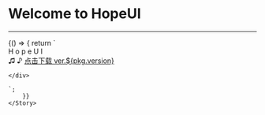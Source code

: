 
# Welcome to HopeUI

---

<Meta title="概览/Welcome to HopeUI" />

<Canvas>
    <Story name="Welcome to HopeUI" height="700px">
        {() => {
            return `
    <div class="main-box">
      <div class="wrapper">
        <div class="border-circle" id="one"></div>
        <div class="border-circle" id="two"></div>
        <div class="background-circle">
          <div class="triangle-light"></div>
          <div class="body"></div>
          <span class="shirt-text">H</span>
          <span class="shirt-text">o</span>
          <span class="shirt-text">p</span>
          <span class="shirt-text">e</span>
           <span class="shirt-text">U</span>
            <span class="shirt-text">I</span>
          <div class="triangle-dark"></div>
        </div>
        <div class="head">
          <div class="ear" id="left"></div>
          <div class="ear" id="right"></div>
          <div class="hair-main">
            <div class="sideburn" id="left"></div>
            <div class="sideburn" id="right"></div>
            <div class="hair-top"></div>
          </div>
          <div class="face">
            <div class="nose"></div>
            <div class="eye-shadow" id="left">
              <div class="eyebrow"></div>
              <div class="eye"></div>
            </div>
            <div class="eye-shadow" id="right">
              <div class="eyebrow"></div>
              <div class="eye"></div>
            </div>
            <div class="glasses">
              <div class="left"></div>
              <div class="middle"></div>
              <div class="right"></div>
            </div>
            <div class="mouth"></div>
            <div class="shadow-wrapper">
              <div class="shadow"></div>
            </div>
          </div>
        </div>
        <span class="music-note" id="one">&#9835;</span>
        <span class="music-note" id="two">&#9834;</span>
          <a href="https://gitee.com/seazeg/hopeui/raw/master/hopeui.zip" download='download' class="hope_download">点击下载 ver.${pkg.version}</a>
      </div>
     
    </div>
   
    `;
        }}
    </Story>
</Canvas>
